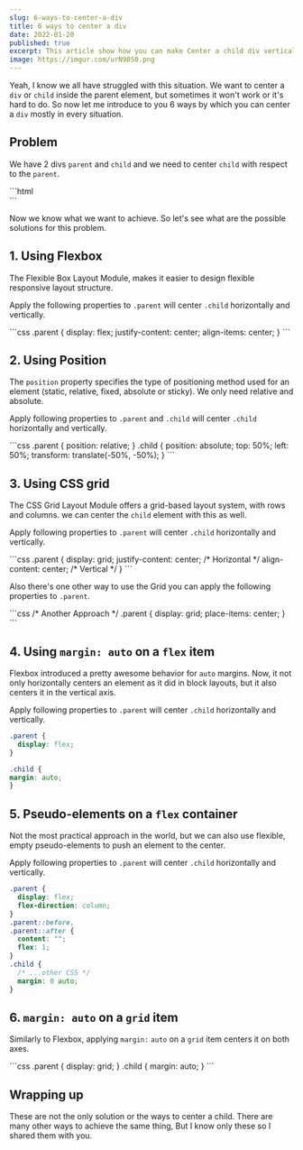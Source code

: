 ```yaml
---
slug: 6-ways-to-center-a-div
title: 6 ways to center a div
date: 2022-01-20
published: true
excerpt: This article show how you can make Center a child div vertically and horizontally respect to it's parent. There are many ways to do it. These ways are the best to use.
image: https://imgur.com/urN98S0.png
---
```


Yeah, I know we all have struggled with this situation. We want to center a `div` or `child` inside the parent element, but sometimes it won't work or it's hard to do. So now let me introduce to you 6 ways by which you can center a `div` mostly in every situation.

## Problem

We have 2 divs `parent` and `child` and we need to center `child` with respect to the `parent`.

<CodeTitle title="index.html" lang="html" />
```html
<div class="parent">
  <div class="child"></div>
</div>
```

<Figcaption
  src="https://i.imgur.com/ydjQ8nQ.png"
  alt="problem"
  caption="Goal- It should look like this"
/>

Now we know what we want to achieve. So let's see what are the possible solutions for this problem.

## 1. Using Flexbox

The Flexible Box Layout Module, makes it easier to design flexible responsive layout structure.

Apply the following properties to `.parent` will center `.child` horizontally and vertically.

<CodeTitle title="styles.css" lang="css" />
```css
.parent {
  display: flex;
  justify-content: center;
  align-items: center;
}
```

<Codepen id="ZEXpVYv" />

## 2. Using Position

The `position` property specifies the type of positioning method used for an element (static, relative, fixed, absolute or sticky). We only need relative and absolute.

Apply following properties to `.parent` and `.child` will center `.child` horizontally and vertically.

<CodeTitle title="styles.css" lang="css" />
```css
.parent {
  position: relative;
}
.child {
  position: absolute;
  top: 50%;
  left: 50%;
  transform: translate(-50%, -50%);
}
```

<Codepen id="gOGwZpp" />

## 3. Using CSS grid

The CSS Grid Layout Module offers a grid-based layout system, with rows and columns. we can center the `child` element with this as well.

Apply following properties to `.parent` will center `.child` horizontally and vertically.

<CodeTitle lang="css" title="styles.css" />
```css
.parent {
  display: grid;
  justify-content: center; /* Horizontal */
  align-content: center; /* Vertical */
}
```

<Codepen id="QWqKzjp" />

Also there's one other way to use the Grid you can apply the following properties to `.parent`.

<CodeTitle lang="css" title="styles.css" />
```css
/* Another Approach */
.parent {
  display: grid;
  place-items: center;
}
```

<Codepen id="oNGzJbO" />

## 4. Using `margin: auto` on a `flex` item

Flexbox introduced a pretty awesome behavior for `auto` margins. Now, it not only horizontally centers an element as it did in block layouts, but it also centers it in the vertical axis.

Apply following properties to `.parent` will center `.child` horizontally and vertically.

<CodeTitle lang="css" title="styles.css" />

```css
.parent {
  display: flex;
}

.child {
margin: auto;
}
```

<Codepen id="zYEKyKJ" />

## 5. Pseudo-elements on a `flex` container

Not the most practical approach in the world, but we can also use flexible, empty pseudo-elements to push an element to the center.

Apply following properties to `.parent` will center `.child` horizontally and vertically.

<CodeTitle lang="css" title="styles.css" />

```css
.parent {
  display: flex;
  flex-direction: column;
}
.parent::before,
.parent::after {
  content: "";
  flex: 1;
}
.child {
  /* ...other CSS */
  margin: 0 auto;
}
```

<Codepen id="RwLGEKN" />

## 6. `margin: auto` on a `grid` item

Similarly to Flexbox, applying `margin:` `auto` on a `grid` item centers it on both axes.

<CodeTitle lang="css" title="styles.css" />
```css
.parent {
  display: grid;
}
.child {
  margin: auto;
}
```

<Codepen id="ExwgGZd" />

## Wrapping up

These are not the only solution or the ways to center a child. There are many other ways to achieve the same thing, But I know only these so I shared them with you.
